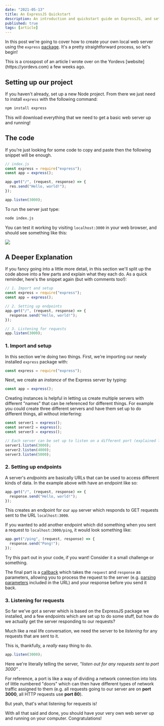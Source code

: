 ```yaml
---
date: "2021-05-13"
title: An ExpressJS Quickstart
description: An introduction and quickstart guide on ExpressJS, and setting up a local server on your own computer.
published: true
tags: [article]
---
```


In this post we're going to cover how to create your own local web server using the <code>express</code> [package](https://npmjs.com/express). It's a pretty straightforward process, so let's begin!

<aside type="info">
  This is a crosspost of an article I wrote over on the Yordevs [website](https://yordevs.com) a few
  weeks ago.
</aside>

## Setting up our project

If you haven't already, set up a new Node project. From there we just need to install <code>express</code> with the following command:

```bash
npm install express
```

This will download everything that we need to get a basic web server up and running!

## The code

If you're just looking for some code to copy and paste then the following snippet will be enough.

```js
// index.js
const express = require("express");
const app = express();

app.get("/", (request, response) => {
  res.send("Hello, world!");
});

app.listen(3000);
```

To run the server just type:

```bash
node index.js
```

You can test it working by visiting <code>localhost:3000</code> in your web browser, and should see something like this:

![](https://i.imgur.com/wcSGknH.png)

## A Deeper Explanation

If you fancy going into a little more detail, in this section we'll split up the code above into a few parts and explain what they each do. As a quick reminder, here's the snippet again (but with comments too!):

```js
// 1. Import and setup
const express = require("express");
const app = express();

// 2. Setting up endpoints
app.get("/", (request, response) => {
  response.send("Hello, world!");
});

// 3. Listening for requests
app.listen(3000);
```

### 1. Import and setup

In this section we're doing two things. First, we're importing our newly installed <code>express</code> package with:

```js
const express = require("express");
```

Next, we create an _instance_ of the Express server by typing:

```js
const app = express();
```

Creating instances is helpful in letting us create multiple servers with different "names" that can be referenced for different things. For example you could create three different servers and have them set up to do different things, all without interfering:

```js
const server1 = express();
const server2 = express();
const server3 = express();

// Each server can be set up to listen on a different port (explained later on) and won't interfere with each other.
server1.listen(3000);
server2.listen(4000);
server3.listen(5000);
```

### 2. Setting up endpoints

A server's _endpoints_ are basically URLs that can be used to access different kinds of data. In the example above with have an endpoint like so:

```js
app.get("/", (request, response) => {
  response.send("Hello, world!");
});
```

This creates an endpoint for our `app` server which responds to GET requests sent to the URL <code>localhost:3000</code>.

If you wanted to add another endpoint which did something when you sent a request to <code>localhost:3000/ping</code>, it would look something like:

```js
app.get("/ping", (request, response) => {
  response.send("Pong!");
});
```

<aside>
  Try this part out in your code, if you want! Consider it a small challenge or something.
</aside>

The final part is a [callback](https://www.javascripttutorial.net/javascript-callback/) which takes the <code>request</code> and <code>response</code> as parameters, allowing you to process the request to the server (e.g. [parsing parameters](https://masteringjs.io/tutorials/express/params) included in the URL) and your response before you send it back.

### 3. Listening for requests

So far we've got a server which is based on the ExpressJS package we installed, and a few endpoints which are set up to do some stuff, but how do we actually get the server responding to our requests?

Much like a real life conversation, we need the server to be _listening_ for any requests that are sent to it.

This is, thankfully, a _really_ easy thing to do.

```js
app.listen(3000);
```

Here we're literally telling the server, _"listen out for any requests sent to port 3000"_ .

For reference, a port is like a way of dividing a network connection into lots of little numbered "doors" which can then have different types of network traffic assigned to them (e.g. all requests going to our server are on **port 3000**, all HTTP requests use **port 80**).

But yeah, that's what listening for requests is!

With all that said and done, you should have your very own web server up and running on your computer. Congratulations!
